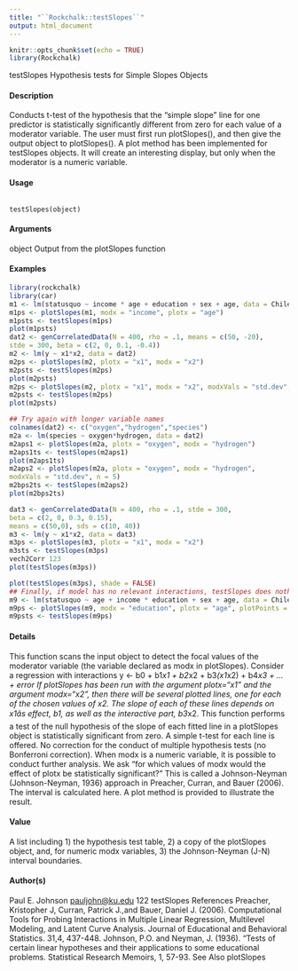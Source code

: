 ```yaml
---
title: "``Rockchalk::testSlopes``"
output: html_document
---
```


```r
knitr::opts_chunk$set(echo = TRUE)
library(Rockchalk)
```

testSlopes Hypothesis tests for Simple Slopes Objects

#### Description

Conducts t-test of the hypothesis that the "simple slope" line for one predictor is statistically significantly different from zero for each value of a moderator variable. The user must first run plotSlopes(), and then give the output object to plotSlopes(). A plot method has been implemented for testSlopes objects. It will create an interesting display, but only when the moderator is a numeric variable.

#### Usage
<pre><code>
testSlopes(object)
</code></pre>

#### Arguments

object Output from the plotSlopes function



#### Examples
```r
library(rockchalk)
library(car)
m1 <- lm(statusquo ~ income * age + education + sex + age, data = Chile)
m1ps <- plotSlopes(m1, modx = "income", plotx = "age")
m1psts <- testSlopes(m1ps)
plot(m1psts)
dat2 <- genCorrelatedData(N = 400, rho = .1, means = c(50, -20),
stde = 300, beta = c(2, 0, 0.1, -0.4))
m2 <- lm(y ~ x1*x2, data = dat2)
m2ps <- plotSlopes(m2, plotx = "x1", modx = "x2")
m2psts <- testSlopes(m2ps)
plot(m2psts)
m2ps <- plotSlopes(m2, plotx = "x1", modx = "x2", modxVals = "std.dev", n = 5)
m2psts <- testSlopes(m2ps)
plot(m2psts)
```

```r
## Try again with longer variable names
colnames(dat2) <- c("oxygen","hydrogen","species")
m2a <- lm(species ~ oxygen*hydrogen, data = dat2)
m2aps1 <- plotSlopes(m2a, plotx = "oxygen", modx = "hydrogen")
m2aps1ts <- testSlopes(m2aps1)
plot(m2aps1ts)
m2aps2 <- plotSlopes(m2a, plotx = "oxygen", modx = "hydrogen",
modxVals = "std.dev", n = 5)
m2bps2ts <- testSlopes(m2aps2)
plot(m2bps2ts)
```

```r
dat3 <- genCorrelatedData(N = 400, rho = .1, stde = 300,
beta = c(2, 0, 0.3, 0.15),
means = c(50,0), sds = c(10, 40))
m3 <- lm(y ~ x1*x2, data = dat3)
m3ps <- plotSlopes(m3, plotx = "x1", modx = "x2")
m3sts <- testSlopes(m3ps)
vech2Corr 123
plot(testSlopes(m3ps))
```

```r
plot(testSlopes(m3ps), shade = FALSE)
## Finally, if model has no relevant interactions, testSlopes does nothing.
m9 <- lm(statusquo ~ age + income * education + sex + age, data = Chile)
m9ps <- plotSlopes(m9, modx = "education", plotx = "age", plotPoints = FALSE)
m9psts <- testSlopes(m9ps)
```

#### Details

This function scans the input object to detect the focal values of the moderator variable (the variable declared as modx in plotSlopes). Consider a regression with interactions y <- b0 + b1*x1 + b2*x2 + b3*(x1*x2) + b4*x3 + ... + error
If plotSlopes has been run with the argument plotx="x1" and the argument modx="x2", then there will be several plotted lines, one for each of the chosen values of x2. The slope of each of these lines depends on x1âs effect, b1, as well as the interactive part, b3*x2.
This function performs a test of the null hypothesis of the slope of each fitted line in a plotSlopes object is statistically significant from zero. A simple t-test for each line is offered. No correction for the conduct of multiple hypothesis tests (no Bonferroni correction).
When modx is a numeric variable, it is possible to conduct further analysis. We ask "for which values of modx would the effect of plotx be statistically significant?" This is called a Johnson-Neyman (Johnson-Neyman, 1936) approach in Preacher, Curran, and Bauer (2006). The interval is calculated here. A plot method is provided to illustrate the result.

#### Value
A list including 1) the hypothesis test table, 2) a copy of the plotSlopes object, and, for numeric
modx variables, 3) the Johnson-Neyman (J-N) interval boundaries.

#### Author(s)
Paul E. Johnson <pauljohn@ku.edu>
122 testSlopes
References
Preacher, Kristopher J, Curran, Patrick J.,and Bauer, Daniel J. (2006). Computational Tools for
Probing Interactions in Multiple Linear Regression, Multilevel Modeling, and Latent Curve Analysis.
Journal of Educational and Behavioral Statistics. 31,4, 437-448.
Johnson, P.O. and Neyman, J. (1936). "Tests of certain linear hypotheses and their applications to
some educational problems. Statistical Research Memoirs, 1, 57-93.
See Also
plotSlopes
